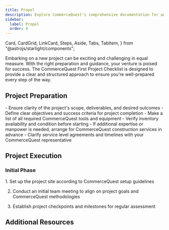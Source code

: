 ```yaml
---
title: Propel
description: Explore CommerceQuest's comprehensive documentation for an in-depth look at our premium tools and construction services. 
sidebar:
  label: Propel
  order: 4
---
```

  Card,
  CardGrid,
  LinkCard,
  Steps,
  Aside,
  Tabs,
  TabItem,
} from "@astrojs/starlight/components";

Embarking on a new project can be exciting and challenging in equal measure. With the right preparation and guidance, your venture is poised for success. The CommerceQuest First Project Checklist is designed to provide a clear and structured approach to ensure you're well-prepared every step of the way.

## Project Preparation

<CardGrid>
  <Card title="Scope and Objectives">
    - Ensure clarity of the project's scope, deliverables, and desired outcomes
    - Define clear objectives and success criteria for project completion
  </Card>
  <Card title="Tools and Equipment">
    - Make a list of all required CommerceQuest tools and equipment
    - Verify inventory availability and condition before starting
  </Card>
  <Card title="Arranging Services">
    - If additional expertise or manpower is needed, arrange for CommerceQuest construction services in advance
    - Clarify service level agreements and timelines with your CommerceQuest representative
  </Card>
</CardGrid>

## Project Execution
### Initial Phase
<Steps>
1. Set up the project site according to CommerceQuest setup guidelines

2. Conduct an initial team meeting to align on project goals and CommerceQuest methodologies

3. Establish project checkpoints and milestones for regular assessment
</Steps>


## Additional Resources
<CardGrid>
<LinkCard
  title="Detailed Guides"
  description="Access in-depth documentation and user manuals for CommerceQuest tools and services."
  href="en/guides/getting-started"
/>
<LinkCard
  title="Support Contacts"
  description="Keep handy the contact details for CommerceQuest support, available for assistance throughout your project."
  href="en/guides/getting-started"
/>
<LinkCard
  title="Advanced Learning"
  description="Explore further educational resources provided by CommerceQuest to refine your skills and knowledge base."
  href="en/guides/getting-started"
/>
</CardGrid>